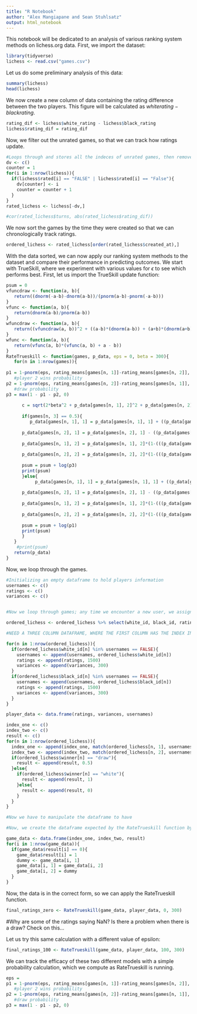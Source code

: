 ```yaml
---
title: "R Notebook"
author: "Alex Mangiapane and Sean Stuhlsatz"
output: html_notebook
---
```


This notebook will be dedicated to an analysis of various ranking system methods on lichess.org data. First, we import the dataset:

```r
library(tidyverse)
lichess <- read.csv("games.csv")
```

Let us do some preliminary analysis of this data:

```r
summary(lichess)
head(lichess)
```

We now create a new column of data containing the rating difference between the two players. This figure will be calculated as $white rating - black rating$. 

```r
rating_dif <- lichess$white_rating - lichess$black_rating
lichess$rating_dif = rating_dif
```

Now, we filter out the unrated games, so that we can track how ratings update. 

```r
#Loops through and stores all the indeces of unrated games, then removes them from the dataframe. Stores these rated games in a new dataframe. 
dv <- c()
counter = 1
for(i in 1:nrow(lichess)){
  if(lichess$rated[i] == "FALSE" | lichess$rated[i] == "False"){
    dv[counter] <- i
    counter = counter + 1
  }
}
rated_lichess <- lichess[-dv,]
```

```r
#cor(rated_lichess$turns, abs(rated_lichess$rating_dif))
```

We now sort the games by the time they were created so that we can chronologically track ratings. 

```r
ordered_lichess <- rated_lichess[order(rated_lichess$created_at),]
```

With the data sorted, we can now apply our ranking system methods to the dataset and compare their performance in predicting outcomes. We start with TrueSkill, where we experiment with various values for $\epsilon$ to see which performs best. First, let us import the TrueSkill update function:

```r
psum = 0
vfuncdraw <- function(a, b){
   return((dnorm(-a-b)-dnorm(a-b))/(pnorm(a-b)-pnorm(-a-b)))
}
vfunc <- function(a, b){
   return(dnorm(a-b)/pnorm(a-b))
}
wfuncdraw <- function(a, b){
   return((vfuncdraw(a, b))^2 + ((a-b)*(dnorm(a-b)) + (a+b)*(dnorm(a+b)))/(pnorm(a-b)-pnorm(-a-b)))
}
wfunc <- function(a, b){
   return(vfunc(a, b)*(vfunc(a, b) + a - b))
}
RateTrueskill <- function(games, p_data, eps = 0, beta = 300){
   for(n in 1:nrow(games)){
     
p1 = 1-pnorm(eps, rating_means[games[n, 1]]-rating_means[games[n, 2]], rating_vars[games[n, 1]]+rating_vars[games[n, 2]])
   #player 2 wins probability
p2 = 1-pnorm(eps, rating_means[games[n, 2]]-rating_means[games[n, 1]], rating_vars[games[n, 1]]+rating_vars[games[n, 2]])
   #draw probability
p3 = max(1 - p1 - p2, 0)
     
      c = sqrt(2*beta^2 + p_data[games[n, 1], 2]^2 + p_data[games[n, 2], 2]^2)
      
      if(games[n, 3] == 0.5){
         p_data[games[n, 1], 1] = p_data[games[n, 1], 1] + ((p_data[games[n, 1], 2]^2)/c)*vfuncdraw(((p_data[games[n, 1], 1]) - (p_data[games[n, 2], 1]))/c, eps/c)
      
      p_data[games[n, 2], 1] = p_data[games[n, 2], 1] - ((p_data[games[n, 2], 2]^2)/c)*vfuncdraw(((p_data[games[n, 1], 1]) - (p_data[games[n, 2], 1]))/c, eps/c)
      
      p_data[games[n, 1], 2] = p_data[games[n, 1], 2]*(1-(((p_data[games[n, 1], 2])^2)/(c^2))*wfuncdraw((p_data[games[n, 1], 1] - p_data[games[n, 2], 1])/c, eps/c))
      
      p_data[games[n, 2], 2] = p_data[games[n, 2], 2]*(1-(((p_data[games[n, 2], 2])^2)/(c^2))*wfuncdraw((p_data[games[n, 1], 1] - p_data[games[n, 2], 1])/c, eps/c))
      
      psum = psum + log(p3)
      print(psum)
      }else{
           p_data[games[n, 1], 1] = p_data[games[n, 1], 1] + ((p_data[games[n, 1], 2]^2)/c)*vfunc(((p_data[games[n, 1], 1]) - (p_data[games[n, 2], 1]))/c, eps/c)
      
      p_data[games[n, 2], 1] = p_data[games[n, 2], 1] - ((p_data[games[n, 2], 2]^2)/c)*vfunc(((p_data[games[n, 1], 1]) - (p_data[games[n, 2], 1]))/c, eps/c)
      
      p_data[games[n, 1], 2] = p_data[games[n, 1], 2]*(1-(((p_data[games[n, 1], 2])^2)/(c^2))*wfunc((p_data[games[n, 1], 1] - p_data[games[n, 2], 1])/c, eps/c))
      
      p_data[games[n, 2], 2] = p_data[games[n, 2], 2]*(1-(((p_data[games[n, 2], 2])^2)/(c^2))*wfunc((p_data[games[n, 1], 1] - p_data[games[n, 2], 1])/c, eps/c))
      
      psum = psum + log(p1)
      print(psum)
      }
   }
    #print(psum)
   return(p_data)
}
```

Now, we loop through the games.

```r
#Initializing an empty dataframe to hold players information
usernames <- c()
ratings <- c()
variances <- c()


#Now we loop through games; any time we encounter a new user, we assign them a rating of 1500 and variance of 300. If they then play multiple games, we update these parameters with the trueskill update.

ordered_lichess <- ordered_lichess %>% select(white_id, black_id, rating_dif, winner)

#NEED A THREE COLUMN DATAFRAME, WHERE THE FIRST COLUMN HAS THE INDEX IN USERNAMES OF THE WINNER, SECOND HAS THE USERNAME INDEX OF THE LOSER, AND THE THIRD HAS THE RESULT (EITHER 1/2 OR 1)

for(n in 1:nrow(ordered_lichess)){
  if(ordered_lichess$white_id[n] %in% usernames == FALSE){
    usernames <- append(usernames, ordered_lichess$white_id[n])
    ratings <- append(ratings, 1500)
    variances <- append(variances, 300)
  }
  if(ordered_lichess$black_id[n] %in% usernames == FALSE){
    usernames <- append(usernames, ordered_lichess$black_id[n])
    ratings <- append(ratings, 1500)
    variances <- append(variances, 300)
  }
}

player_data <- data.frame(ratings, variances, usernames)

index_one <- c()
index_two <- c()
result <- c()
for(n in 1:nrow(ordered_lichess)){
  index_one <- append(index_one, match(ordered_lichess[n, 1], usernames))
  index_two <- append(index_two, match(ordered_lichess[n, 2], usernames))
  if(ordered_lichess$winner[n] == "draw"){
    result <- append(result, 0.5)
  }else{
    if(ordered_lichess$winner[n] == "white"){
      result <- append(result, 1)
    }else{
      result <- append(result, 0)
    }
  }
}

#Now we have to manipulate the dataframe to have 

```


```r
#Now, we create the dataframe expected by the RateTrueskill function by cbinding these vectors. 

game_data <- data.frame(index_one, index_two, result)
for(i in 1:nrow(game_data)){
  if(game_data$result[i] == 0){
    game_data$result[i] = 1
    dummy <- game_data[i, 1]
    game_data[i, 1] = game_data[i, 2]
    game_data[i, 2] = dummy
  }
}
```

Now, the data is in the correct form, so we can apply the RateTrueskill function. 
```r
final_ratings_zero <- RateTrueskill(game_data, player_data, 0, 300)
```

#Why are some of the ratings saying NaN? Is there a problem when there is a draw? Check on this...

Let us try this same calculation with a different value of epsilon:

```r
final_ratings_100 <- RateTrueskill(game_data, player_data, 100, 300)
```

We can track the efficacy of these two different models with a simple probability calculation, which we compute as RateTrueskill is running.

```r
eps = 
p1 = 1-pnorm(eps, rating_means[games[n, 1]]-rating_means[games[n, 2]], rating_vars[games[n, 1]]+rating_vars[games[n, 2]])
   #player 2 wins probability
p2 = 1-pnorm(eps, rating_means[games[n, 2]]-rating_means[games[n, 1]], rating_vars[games[n, 1]]+rating_vars[games[n, 2]])
   #draw probability
p3 = max(1 - p1 - p2, 0)
```

